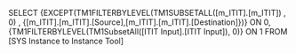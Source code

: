 SELECT {EXCEPT(TM1FILTERBYLEVEL(TM1SUBSETALL([m_ITIT].[m_ITIT]) , 0) , {[m_ITIT].[m_ITIT].[Source],[m_ITIT].[m_ITIT].[Destination]})} ON 0, {TM1FILTERBYLEVEL(TM1SubsetAll([ITIT Input].[ITIT Input]), 0)} ON 1 FROM [SYS Instance to Instance Tool]